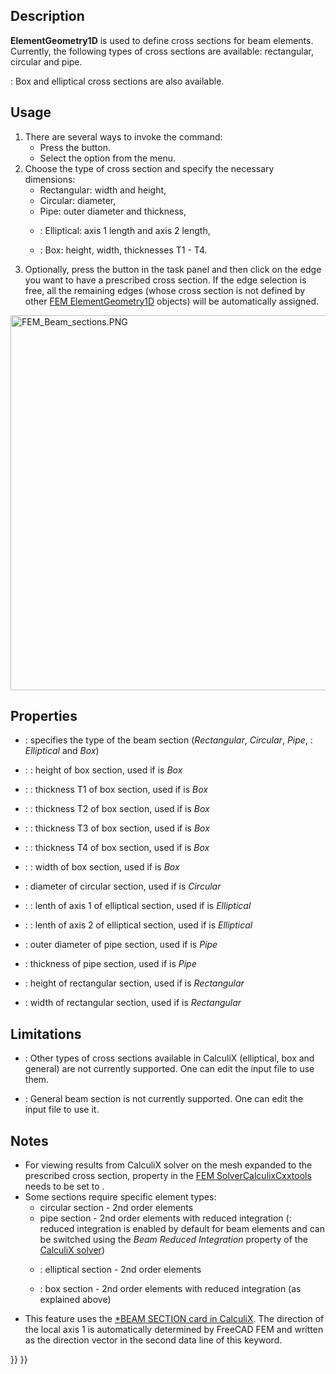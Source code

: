 <languages/>
<translate>

<!--T:9-->
{{Docnav
|[[FEM_MaterialEditor|Material editor]]
|[[FEM_ElementRotation1D|Beam rotation]]
|[[FEM_Workbench|FEM]]
|IconL=FEM_MaterialEditor.svg
|IconR=FEM_ElementRotation1D.svg
|IconC=Workbench_FEM.svg
}}

<!--T:1-->
{{GuiCommandContainer|
{{GuiCommand
|Name=FEM ElementGeometry1D
|MenuLocation=Model → Element Geometry → Beam cross section
|Workbenches=[[FEM_Workbench|FEM]]
|Shortcut={{KEY|C}} {{KEY|B}}
|SeeAlso=[[FEM_tutorial|FEM tutorial]]
}}
{{GuiCommandFemInfo
|Solvers=CalculiX, Mystran, Z88
}}
}}

==Description== <!--T:2-->

<!--T:14-->
'''ElementGeometry1D''' is used to define cross sections for beam elements. Currently, the following types of cross sections are available: rectangular, circular and pipe.

<!--T:19-->
{{VersionPlus|1.1}}: Box and elliptical cross sections are also available.

==Usage== <!--T:3-->

<!--T:15-->
# There are several ways to invoke the command:
#* Press the {{Button|[[Image:FEM_ElementGeometry1D.svg|16px]] [[FEM_ElementGeometry1D|Beam cross section]]}} button.
#* Select the {{MenuCommand|Model → Element Geometry → [[Image:FEM_ElementGeometry1D.svg|16px]] Beam cross section}} option from the menu.
# Choose the type of cross section and specify the necessary dimensions:
#* Rectangular: width and height,
#* Circular: diameter,
#* Pipe: outer diameter and thickness,
#* {{VersionPlus|1.1}}: Elliptical: axis 1 length and axis 2 length,
#* {{VersionPlus|1.1}}: Box: height, width, thicknesses T1 - T4.
# Optionally, press the {{Button|Add}} button in the task panel and then click on the edge you want to have a prescribed cross section. If the edge selection is free, all the remaining edges (whose cross section is not defined by other [[FEM_ElementGeometry1D|FEM ElementGeometry1D]] objects) will be automatically assigned.

</translate>
[[Image:FEM_Beam_sections.PNG|600px]]
<translate>
<!--T:21-->
{{Caption|Beam section types, local axes used by CalculiX and dimensions specified in FreeCAD FEM}}

==Properties== <!--T:5-->

<!--T:17-->
* {{PropertyData|Section Type}}: specifies the type of the beam section (''Rectangular'', ''Circular'', ''Pipe'', {{VersionPlus|1.1}}: ''Elliptical'' and ''Box'')
* {{VersionPlus|1.1}}: {{PropertyData|Box Height}}: height of box section, used if {{PropertyData|Section Type}} is ''Box''
* {{VersionPlus|1.1}}: {{PropertyData|Box T1}}: thickness T1 of box section, used if {{PropertyData|Section Type}} is ''Box''
* {{VersionPlus|1.1}}: {{PropertyData|Box T2}}: thickness T2 of box section, used if {{PropertyData|Section Type}} is ''Box''
* {{VersionPlus|1.1}}: {{PropertyData|Box T3}}: thickness T3 of box section, used if {{PropertyData|Section Type}} is ''Box''
* {{VersionPlus|1.1}}: {{PropertyData|Box T4}}: thickness T4 of box section, used if {{PropertyData|Section Type}} is ''Box''
* {{VersionPlus|1.1}}: {{PropertyData|Box Width}}: width of box section, used if {{PropertyData|Section Type}} is ''Box''
* {{PropertyData|Circ Diameter}}: diameter of circular section, used if {{PropertyData|Section Type}} is ''Circular''
* {{VersionPlus|1.1}}: {{PropertyData|Axis 1 Length}}: lenth of axis 1 of elliptical section, used if {{PropertyData|Section Type}} is ''Elliptical''
* {{VersionPlus|1.1}}: {{PropertyData|Axis 2 Length}}: lenth of axis 2 of elliptical section, used if {{PropertyData|Section Type}} is ''Elliptical''
* {{PropertyData|Pipe Diameter}}: outer diameter of pipe section, used if {{PropertyData|Section Type}} is ''Pipe''
* {{PropertyData|Pipe Thickness}}: thickness of pipe section, used if {{PropertyData|Section Type}} is ''Pipe''
* {{PropertyData|Rect Height}}: height of rectangular section, used if {{PropertyData|Section Type}} is ''Rectangular''
* {{PropertyData|Rect Width}}: width of rectangular section, used if {{PropertyData|Section Type}} is ''Rectangular''

==Limitations== <!--T:6-->

<!--T:18-->
* {{VersionMinus|1.0}}: Other types of cross sections available in CalculiX (elliptical, box and general) are not currently supported. One can edit the input file to use them.
* {{VersionPlus|1.1}}: General beam section is not currently supported. One can edit the input file to use it.

==Notes== <!--T:7-->

<!--T:16-->
* For viewing results from CalculiX solver on the mesh expanded to the prescribed cross section, property {{incode|Beam Shell Result Output 3D}} in the [[FEM_SolverCalculixCxxtools|FEM SolverCalculixCxxtools]] needs to be set to {{incode|True}}.
* Some sections require specific element types:
** circular section - 2nd order elements
** pipe section - 2nd order elements with reduced integration ({{Version|1.0}}: reduced integration is enabled by default for beam elements and can be switched using the ''Beam Reduced Integration'' property of the [[FEM_SolverCalculixCxxtools|CalculiX solver]])
** {{VersionPlus|1.1}}: elliptical section - 2nd order elements
** {{VersionPlus|1.1}}: box section - 2nd order elements with reduced integration (as explained above)
* This feature uses the [https://web.mit.edu/calculix_v2.7/CalculiX/ccx_2.7/doc/ccx/node162.html *BEAM SECTION card in CalculiX]. The direction of the local axis 1 is automatically determined by FreeCAD FEM and written as the direction vector in the second data line of this keyword. 


<!--T:10-->
{{Docnav
|[[FEM_MaterialEditor|Material editor]]
|[[FEM_ElementRotation1D|Beam rotation]]
|[[FEM_Workbench|FEM]]
|IconL=FEM_MaterialEditor.svg
|IconR=FEM_ElementRotation1D.svg
|IconC=Workbench_FEM.svg
}}

</translate>
{{FEM Tools navi{{#translation:}}}}
{{Userdocnavi{{#translation:}}}}